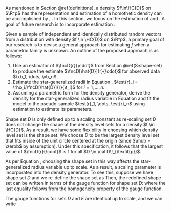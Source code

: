 

As mentioned in Section \@ref(definitions), a density $f\in\HC{D}$ on $\R^p$ has the representation \eqq{
  \fnc{f}{\xb} = \fnc{f_0}{\fnc{n_D}{\xb - \mub}; \gbm},
} and estimation of a homothetic density can be accomplished by \mbox{estimating $\mub$, $D$}, \mbox{and $f_0$}. In this section, we focus on the estimation of \mbox{only $D$} \mbox{and $f_0$} and \mbox{assume $\mub = \zerob$}. A goal of future research is to incorporate estimation \mbox{of $\mub$}.

Given a sample of independent and identically distributed random vectors from a distribution with density $f \in \HC{D}$ on $\R^p$, a primary goal of our research is to devise a general approach for estimating $f$ when a parametric family is unknown. An outline of the proposed approach is as follows:

  1. Use an estimator of $\fncD{r}{\cdot}$ from Section \@ref(S:shape-set) to produce the estimate $\fncD[\hat{D}]{r}{\cdot}$ for observed data $\xb_1, \dots, \xb_n$.
  1. Estimate the star-generalized radii in Equation \eqref{Eq:stargen}, $\est{r}_i = \rho_i/\fncD[\hat{D}]{r}{\t_i}$ for $i = 1, \dots, n$.
  1. Assuming a parametric form for the density generator, derive the density for the star-generalized radius variable in Equation \eqref{Eq:scale-r} and fit the model to the pseudo-sample $\est{r}_1, \dots, \est{r}_n$ using \ac{ml} estimation to estimate its parameters.

<!-- There may be some improvements by repeating the process by incorporating the estimated density generator in the re-estimation of the shape set. This idea is to be investigated as part of the primary objective for estimating densities with homothetic level sets. -->

Shape set $D$ is only defined up to a scaling constant as re-scaling set $D$ does not change the shape of the density level sets for a density $f \in \HC{D}$. As a result, we have some flexibility in choosing which density level set is the shape set. We choose $D$ to be the largest density level set that fits inside of the unit circle centered at the origin (since $\mub = \zerob$ by assumption). Under this specification, it follows that the largest value of $\fncD{r}{\cdot}$ is 1 for all $D \in \cal D\!_{\textit{p}}$.

As per Equation \eqref{Eq:stargen}, choosing the shape set in this way affects the star-generalized radius variable up to scale. As a result, a scaling parameter is incorporated into the density generator. To see this, suppose we have shape set $D$ and we re-define the shape set as \eqq{
  E = kD, \qquad \text{for some} \ k > 0.
} Then, the redefined shape set can be written in terms of the gauge function for shape set $D$: \eqq{
  E = \set{k\xb : \fncD{n}{\xb} \leq 1}
    = \set{\xb : \fncD{n}{\frac{\xb}{k}} \leq 1}
    = \set{\xb : \frac{1}{k}\fncD{n}{\xb} \leq 1},
} where the last equality follows from the homogeneity property of the gauge function.

The gauge functions for sets $D$ and $E$ are identical up to scale, \eqq{
  \fncD[E]{n}{\xb} = \frac{1}{k}\fncD{n}{\xb},
} and we can write \eqq{
  \fnc{f}{\xb} = \fnc{f_0}{\fncD{n}{\xb}} = \fnc{f_0}{k\frac{1}{k}\fncD{n}{\xb}}
    = \fnc{f_0}{k\cdot\fncD[E]{n}{\xb}} = \fnc{f_0^{\ast}}{\fncD[E]{n}{\xb}}.
}
  


